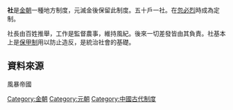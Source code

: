 '''社'''是[[金朝|金朝]]一種地方制度，元滅金後保留此制度。五十戶一社。在[[忽必烈|忽必烈]]時成為定制。

社長由百姓推舉，工作是監督農事，維持風紀。後來一切差發皆由其負責。社基本上是[[保甲制|保甲制]]用以防止造反，是統治社會的基礎。

==資料來源==
風暴帝國

[[Category:金朝|Category:金朝]]
[[Category:元朝|Category:元朝]]
[[Category:中國古代制度|Category:中國古代制度]]